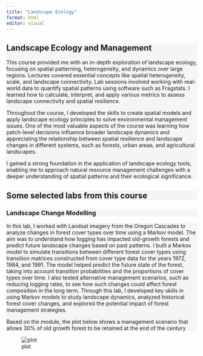 ```yaml
---
title: "Landscape Ecology"
format: html
editor: visual
---
```


::: {style="background-color: #f5f5f5"}
# Landscape Ecology and Management

This course provided me with an in-depth exploration of landscape ecology, focusing on spatial patterning, heterogeneity, and dynamics over large regions. Lectures covered essential concepts like spatial heterogeneity, scale, and landscape connectivity. Lab sessions involved working with real-world data to quantify spatial patterns using software such as Fragstats. I learned how to calculate, interpret, and apply various metrics to assess landscape connectivity and spatial resilience.

Throughout the course, I developed the skills to create spatial models and apply landscape ecology principles to solve environmental management issues. One of the most valuable aspects of the course was learning how patch-level decisions influence broader landscape dynamics and appreciating the relationship between spatial resilience and landscape changes in different systems, such as forests, urban areas, and agricultural landscapes.

I gained a strong foundation in the application of landscape ecology tools, enabling me to approach natural resource management challenges with a deeper understanding of spatial patterns and their ecological significance.
:::

::: {style="background-color: #f5f5f5"}
## Some selected labs from this course
:::

::: {style="background-color: #f5f5f5"}
### Landscape Change Modelling
:::

::: {style="background-color: #f5f5f5"}
In this lab, I worked with Landsat imagery from the Oregon Cascades to analyze changes in forest cover types over time using a Markov model. The aim was to understand how logging has impacted old-growth forests and predict future landscape changes based on past patterns. I built a Markov model to simulate transitions between different forest cover types using transition matrices constructed from cover type data for the years 1972, 1984, and 1991. The model helped predict the future state of the forest, taking into account transition probabilities and the proportions of cover types over time. I also tested alternative management scenarios, such as reducing logging rates, to see how such changes could affect forest composition in the long term. Through this lab, I developed key skills in using Markov models to study landscape dynamics, analyzed historical forest cover changes, and explored the potential impact of forest management strategies.

Based on the module, the plot below shows a management scenario that allows 30% of old growth forest to be retained at the end of the century
:::
![plot](images/management.png)

